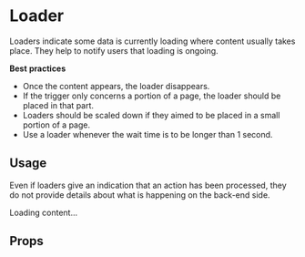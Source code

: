 <!--- Loader.stories.mdx --->


<Meta
  title="Design System/Atoms/Loader"
  component={Loader}
/>

# Loader

Loaders indicate some data is currently loading where content usually takes place. They help to notify users that loading is ongoing.

**Best** **practices**

- Once the content appears, the loader disappears.
- If the trigger only concerns a portion of a page, the loader should be placed in that part.
- Loaders should be scaled down if they aimed to be placed in a small portion of a page.
- Use a loader whenever the wait time is to be longer than 1 second.


## Usage

Even if loaders give an indication that an action has been processed, they do not provide details about what is happening on the back-end side. 

<Canvas>
  <Story name="base">
    <Loader>Loading content...</Loader>
  </Story>
</Canvas>

## Props

<ArgsTable of={Loader} />

